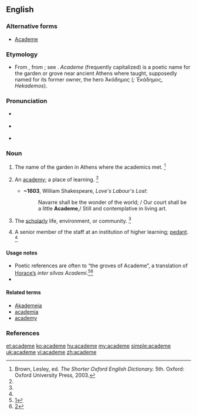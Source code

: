 ==English==

===Alternative forms===
* [[Academe]]

===Etymology===
* From {{etyl|NL.|en}} {{term|academia|lang=la}}, from {{etyl|grc|en}} {{term|Ἀκαδημία|tr=Akadēmia|lang=grc}}; see {{term|academy|lang=en}}. ''Academe'' (frequently capitalized) is a poetic name for the garden or grove near ancient Athens where {{w|Plato}} taught, supposedly named for its former owner, the hero Ἀκάδημος (''{{w|Akademos}};'' Ἑκάδημος, ''Hekademos'').

===Pronunciation===
* {{a|RP}} {{IPA|/ˈæk.ə.diːm/|lang=en}}
* {{a|US}} {{IPA|/ˈæk.əˌdim/|lang=en}}
* {{rhymes|iːm|lang=en}}

===Noun===
{{en-noun}}

# {{context|historical|lang=en}} The name of the garden in Athens where the academics met. {{defdate|First attested in the late 16th century.}}<ref name=SOED>Brown, Lesley, ed. ''The Shorter Oxford English Dictionary.'' 5th. Oxford: Oxford University Press, 2003.</ref>
# {{context|poetic|lang=en}} An [[academy]]; a place of learning. {{defdate|First attested in the late 16th century.}}<ref name=SOED/>
#* '''~1603''', William Shakespeare, ''Love's Labour's Lost'':
#*: Navarre shall be the wonder of the world; / Our court shall be a little '''Academe''',/ Still and contemplative in living art.
# {{context|poetic|lang=en}} The [[scholarly]] life, environment, or community. {{defdate|First attested in the mid 19th century.}}<ref name=SOED/>
# A senior member of the staff at an institution of higher learning; [[pedant]]. {{defdate|First attested in the mid 20th century.}}<ref name=SOED/>

====Usage notes====
* Poetic references are often to “the groves of Academe”, a translation of [[w:Horace|Horace’s]] ''inter silvas Academi''.<ref>[http://books.google.com/books?id=NHYXAAAAIAAJ&pg=RA3-PA169&dq=%22silvas+Academi%22&lr=&as_brr=1#PRA3-PA169,M1]</ref><ref>[http://books.google.com/books?id=nVE3QD1Y5RAC&pg=PA14&dq=%22silvas+Academi%22&lr=&sig=pymz2Xcnaldixpke_6QPFsNSGxk]</ref>
*

====Related terms====
* [[Akademeia]]
* [[academia]]
* [[academy]]

===References===
<references/>

[[et:academe]]
[[ko:academe]]
[[hu:academe]]
[[my:academe]]
[[simple:academe]]
[[uk:academe]]
[[vi:academe]]
[[zh:academe]]